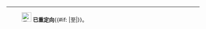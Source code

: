 <noinclude></noinclude>
----
:[[File:Symbol redirect vote.svg|25px|重定向]] '''已重定向'''{{#if: {{{1|}}}|至{{{1}}}|}}。<noinclude>
{{Documentation}}
</noinclude>